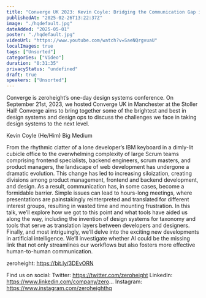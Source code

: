 ```yaml
---
title: "Converge UK 2023: Kevin Coyle: Bridging the Communication Gap in Web Development"
publishedAt: "2025-02-26T13:22:37Z"
image: "./hqdefault.jpg"
dateAdded: "2025-05-01"
poster: "./hqdefault.jpg"
videoUrl: "https://www.youtube.com/watch?v=SaeNQrgvuaU"
localImages: true
tags: ["Unsorted"]
categories: ["Video"]
duration: "0:31:35"
privacyStatus: "undefined"
draft: true
speakers: ["Unsorted"]
---
```

Converge is zeroheight’s one-day design systems conference. On September 21st, 2023, we hosted Converge UK in Manchester at the Stoller Hall! Converge aims to bring together some of the brightest and best in design systems and design ops to discuss the challenges we face in taking design systems to the next level.

Kevin Coyle (He/Him) Big Medium

From the rhythmic clatter of a lone developer’s IBM keyboard in a dimly-lit cubicle office to the overwhelming complexity of large Scrum teams comprising frontend specialists, backend engineers, scrum masters, and product managers, the landscape of web development has undergone a dramatic evolution. This change has led to increasing siloization, creating divisions among product management, frontend and backend development, and design. As a result, communication has, in some cases, become a formidable barrier. Simple issues can lead to hours-long meetings, where presentations are painstakingly reinterpreted and translated for different interest groups, resulting in wasted time and mounting frustration. In this talk, we’ll explore how we got to this point and what tools have aided us along the way, including the invention of design systems for taxonomy and tools that serve as translation layers between developers and designers. Finally, and most intriguingly, we’ll delve into the exciting new developments in artificial intelligence. We’ll investigate whether AI could be the missing link that not only streamlines our workflows but also fosters more effective human-to-human communication.

zeroheight: https://bit.ly/3DEvORN

Find us on social:
Twitter: https://twitter.com/zeroheight
LinkedIn: https://www.linkedin.com/company/zero...
Instagram: https://www.instagram.com/zeroheighthq
